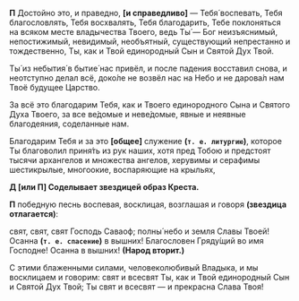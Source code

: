 **П** Достойно это, и праведно, **[**и справедливо**]** — Тебя́ воспевать, Тебя благословлять, Тебя восхвалять, Тебя благодарить, Тебе поклоняться на всяком месте владычества Твоего, ведь Ты́ — Бог неизъяснимый, непостижимый, невидимый, необъятный, существующий непрестанно и тождественно, Ты, как и Твой единородный Сын и Святой Дух Твой.

Ты́ из небытия́ в бытие́ нас привёл, и после падения восставил снова, и неотступно делал всё, доко́ле не возвёл нас на Небо и не дарова́л нам Твоё будущее Царство.

За всё это благодарим Тебя, как и Твоего единородного Сына и Святого Духа Твоего, за все ве́домые и неве́домые, явные и неявные благодеяния, соделанные нам.

Благодарим Тебя и за это **[**общее**]** служение **(`т. е. литургию`)**, которое Ты благоволил приня́ть из рук наших, хотя пред Тобою и предстоят тысячи архангелов и множества ангелов, херувимы и серафимы шестикрылые, многоокие, воспаряющие на крыльях,

**Д [или П] Соделывает звездицей образ Креста.**

**П** победную песнь воспевая, восклицая, возглашая и говоря **(звездица отлагается)**:

свят, свят, свят Господь Саваоф; полны́ небо и земля Славы Твоей! Осанна **(`т. е. спасение`)** в вышних! Благословен Гряду́щий во имя Господне! Осанна в вышних! **(Народ вторит.)**

С этими блаженными силами, человеколюбивый Владыка, и мы восклицаем и говорим: свят и всесвят Ты, как и Твой единородный Сын и Святой Дух Твой; Ты свят и всесвят — и прекрасна Слава Твоя!
